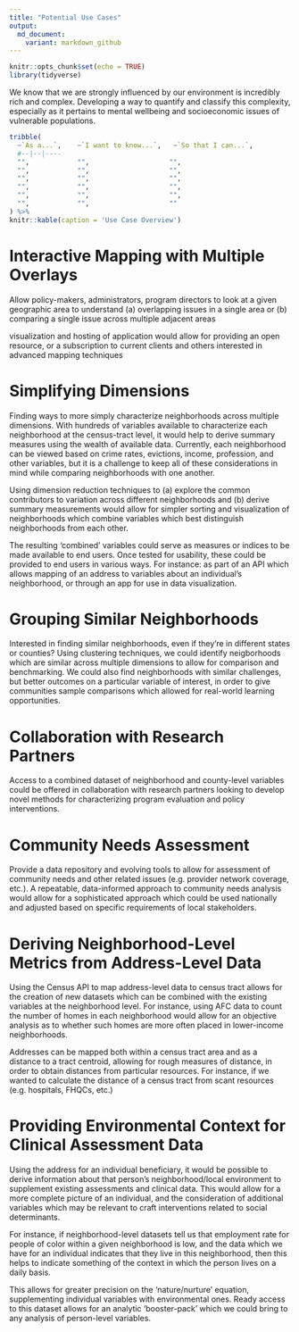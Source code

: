 ```yaml
---
title: "Potential Use Cases"
output: 
  md_document:
    variant: markdown_github
---
```


```r
knitr::opts_chunk$set(echo = TRUE)
library(tidyverse)
```

We know that we are strongly influenced by our environment is incredibly rich and complex.  Developing a way to quantify and classify this complexity, especially as it pertains to mental wellbeing and socioeconomic issues of vulnerable populations.

```r

tribble(
  ~`As a...`,    ~`I want to know...`,   ~`So that I can...`,
  #--|--|----
  "",            "",                    "",
  "",            "",                    "",
  "",            "",                    "",
  "",            "",                    "",
  "",            "",                    "",
  "",            "",                    ""
) %>%
knitr::kable(caption = 'Use Case Overview')

```


# Interactive Mapping with Multiple Overlays

Allow policy-makers, administrators, program directors to look at a given geographic area to understand (a) overlapping issues in a single area or (b) comparing a single issue across multiple adjacent areas

visualization and hosting of application would allow for providing an open resource, or a subscription to current clients and others interested in advanced mapping techniques

# Simplifying Dimensions

Finding ways to more simply characterize neighborhoods across multiple dimensions.  With hundreds of variables available to characterize each neighborhood at the census-tract level, it would help to derive summary measures using the wealth of available data.  Currently, each neighborhood can be viewed based on crime rates, evictions, income, profession, and other variables, but it is a challenge to keep all of these considerations in mind while comparing neighborhoods with one another.

Using dimension reduction techniques to (a) explore the common contributors to variation across different neighborhoods and (b) derive summary measurements would allow for simpler sorting and visualization of neighborhoods which combine variables which best distinguish neighborhoods from each other.

The resulting 'combined' variables could serve as measures or indices to be made available to end users.  Once tested for usability, these could be provided to end users in various ways.  For instance: as part of an API which allows mapping of an address to variables about an individual's neighborhood, or through an app for use in data visualization.  

# Grouping Similar Neighborhoods

Interested in finding similar neighborhoods, even if they're in different states or counties?  Using clustering techniques, we could identify neigborhoods which are similar across multiple dimensions to allow for comparison and benchmarking.  We could also find neighborhoods with similar challenges, but better outcomes on a particular variable of interest, in order to give communities sample comparisons which allowed for real-world learning opportunities.

# Collaboration with Research Partners

Access to a combined dataset of neighborhood and county-level variables could be offered in collaboration with research partners looking to develop novel methods for characterizing program evaluation and policy interventions.

# Community Needs Assessment

Provide a data repository and evolving tools to allow for assessment of community needs and other related issues (e.g. provider network coverage, etc.).  A repeatable, data-informed approach to community needs analysis would allow for a sophisticated approach which could be used nationally and adjusted based on specific requirements of local stakeholders.

# Deriving Neighborhood-Level Metrics from Address-Level Data  

Using the Census API to map address-level data to census tract allows for the creation of new datasets which can be combined with the existing variables at the neighborhood level.  For instance, using AFC data to count the number of homes in each neighborhood would allow for an objective analysis as to whether such homes are more often placed in lower-income neighborhoods.

Addresses can be mapped both within a census tract area and as a distance to a tract centroid, allowing for rough measures of distance, in order to obtain distances from particular resources.  For instance, if we wanted to calculate the distance of a census tract from scant resources (e.g. hospitals, FHQCs, etc.)

# Providing Environmental Context for Clinical Assessment Data

Using the address for an individual beneficiary, it would be possible to derive information about that person's neighborhood/local environment to supplement existing assessments and clinical data.  This would allow for a more complete picture of an individual, and the consideration of additional variables which may be relevant to craft interventions related to social determinants. 

For instance, if neighborhood-level datasets tell us that employment rate for people of color within a given neighborhood is low, and the data which we have for an individual indicates that they live in this neighborhood, then this helps to indicate something of the context in which the person lives on a daily basis.

This allows for greater precision on the 'nature/nurture' equation, supplementing individual variables with environmental ones.  Ready access to this dataset allows for an analytic 'booster-pack' which we could bring to any analysis of person-level variables.
